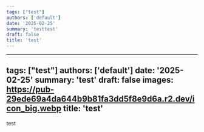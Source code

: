 ```yaml
---
tags: ["test"]
authors: ['default']
date: '2025-02-25'
summary: 'testtest'
draft: false
title: 'test'
---
```


---
tags: ["test"]
authors: ['default']
date: '2025-02-25'
summary: 'test'
draft: false
images: https://pub-29ede69a4da644b9b81fa3dd5f8e9d6a.r2.dev/icon_big.webp
title: 'test'
---

test